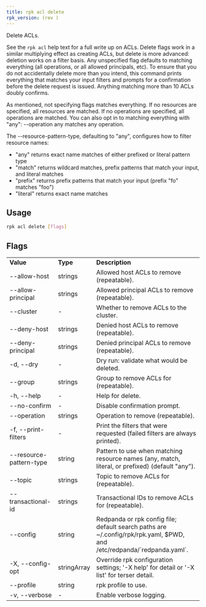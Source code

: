 ```yaml
---
title: rpk acl delete
rpk_version: (rev )
---
```


<head>
  <meta name="title" content="rpk acl delete | Redpanda Docs" />
  <meta name="description" content="rpk acl delete" />
  <link rel="canonical" href="https://docs.redpanda.com/docs/reference/rpk/rpk-acl/rpk-acl-delete/" />
</head>

Delete ACLs.

See the `rpk acl` help text for a full write up on ACLs. Delete flags work in a
similar multiplying effect as creating ACLs, but delete is more advanced:
deletion works on a filter basis. Any unspecified flag defaults to matching
everything (all operations, or all allowed principals, etc). To ensure that you
do not accidentally delete more than you intend, this command prints everything
that matches your input filters and prompts for a confirmation before the
delete request is issued. Anything matching more than 10 ACLs doubly confirms.

As mentioned, not specifying flags matches everything. If no resources are
specified, all resources are matched. If no operations are specified, all
operations are matched. You can also opt in to matching everything with "any":
--operation any matches any operation.

The --resource-pattern-type, defaulting to "any", configures how to filter
resource names:

- "any" returns exact name matches of either prefixed or literal pattern type
- "match" returns wildcard matches, prefix patterns that match your input, and literal matches
- "prefix" returns prefix patterns that match your input (prefix "fo" matches "foo")
- "literal" returns exact name matches

## Usage

```bash
rpk acl delete [flags]
```

## Flags

<table>
  <tbody>
    <tr>
      <td>
        <strong>Value</strong>
      </td>
      <td>
        <strong>Type</strong>
      </td>
      <td>
        <strong>Description</strong>
      </td>
    </tr>
    <tr>
      <td>--allow-host</td>
      <td>strings</td>
      <td>Allowed host ACLs to remove (repeatable).</td>
    </tr>
    <tr>
      <td>--allow-principal</td>
      <td>strings</td>
      <td>Allowed principal ACLs to remove (repeatable).</td>
    </tr>
    <tr>
      <td>--cluster</td>
      <td>-</td>
      <td>Whether to remove ACLs to the cluster.</td>
    </tr>
    <tr>
      <td>--deny-host</td>
      <td>strings</td>
      <td>Denied host ACLs to remove (repeatable).</td>
    </tr>
    <tr>
      <td>--deny-principal</td>
      <td>strings</td>
      <td>Denied principal ACLs to remove (repeatable).</td>
    </tr>
    <tr>
      <td>-d, --dry</td>
      <td>-</td>
      <td>Dry run: validate what would be deleted.</td>
    </tr>
    <tr>
      <td>--group</td>
      <td>strings</td>
      <td>Group to remove ACLs for (repeatable).</td>
    </tr>
    <tr>
      <td>-h, --help</td>
      <td>-</td>
      <td>Help for delete.</td>
    </tr>
    <tr>
      <td>--no-confirm</td>
      <td>-</td>
      <td>Disable confirmation prompt.</td>
    </tr>
    <tr>
      <td>--operation</td>
      <td>strings</td>
      <td>Operation to remove (repeatable).</td>
    </tr>
    <tr>
      <td>-f, --print-filters</td>
      <td>-</td>
      <td>
        Print the filters that were requested (failed filters are always
        printed).
      </td>
    </tr>
    <tr>
      <td>--resource-pattern-type</td>
      <td>string</td>
      <td>
        Pattern to use when matching resource names (any, match, literal, or
        prefixed) (default "any").
      </td>
    </tr>
    <tr>
      <td>--topic</td>
      <td>strings</td>
      <td>Topic to remove ACLs for (repeatable).</td>
    </tr>
    <tr>
      <td>--transactional-id</td>
      <td>strings</td>
      <td>Transactional IDs to remove ACLs for (repeatable).</td>
    </tr>
    <tr>
      <td>--config</td>
      <td>string</td>
      <td>
        Redpanda or rpk config file; default search paths are
        ~/.config/rpk/rpk.yaml, $PWD, and /etc/redpanda/`redpanda.yaml`.
      </td>
    </tr>
    <tr>
      <td>-X, --config-opt</td>
      <td>stringArray</td>
      <td>
        Override rpk configuration settings; '-X help' for detail or '-X list'
        for terser detail.
      </td>
    </tr>
    <tr>
      <td>--profile</td>
      <td>string</td>
      <td>rpk profile to use.</td>
    </tr>
    <tr>
      <td>-v, --verbose</td>
      <td>-</td>
      <td>Enable verbose logging.</td>
    </tr>
  </tbody>
</table>
